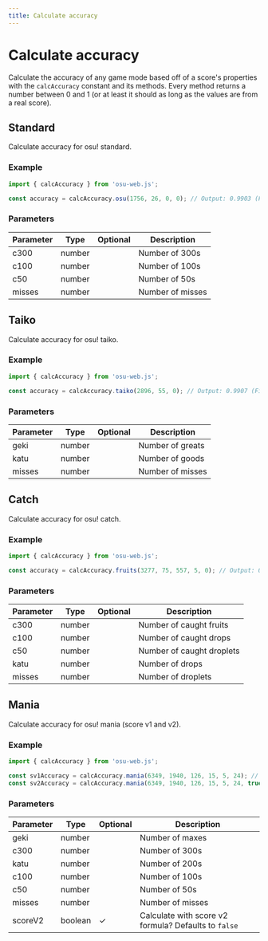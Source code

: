 ```yaml
---
title: Calculate accuracy
---
```


# Calculate accuracy

Calculate the accuracy of any game mode based off of a score's properties with the `calcAccuracy` constant and its methods. Every method returns a number between 0 and 1 (or at least it should as long as the values are from a real score).

## Standard

Calculate accuracy for osu! standard.

### Example

```ts
import { calcAccuracy } from 'osu-web.js';

const accuracy = calcAccuracy.osu(1756, 26, 0, 0); // Output: 0.9903 (Fixed to 4 decimals)
```

### Parameters

| Parameter | Type   | Optional | Description      |
| --------- | ------ | -------- | ---------------- |
| c300      | number |          | Number of 300s   |
| c100      | number |          | Number of 100s   |
| c50       | number |          | Number of 50s    |
| misses    | number |          | Number of misses |

## Taiko

Calculate accuracy for osu! taiko.

### Example

```ts
import { calcAccuracy } from 'osu-web.js';

const accuracy = calcAccuracy.taiko(2896, 55, 0); // Output: 0.9907 (Fixed to 4 decimals)
```

### Parameters

| Parameter | Type   | Optional | Description      |
| --------- | ------ | -------- | ---------------- |
| geki      | number |          | Number of greats |
| katu      | number |          | Number of goods  |
| misses    | number |          | Number of misses |

## Catch

Calculate accuracy for osu! catch.

### Example

```ts
import { calcAccuracy } from 'osu-web.js';

const accuracy = calcAccuracy.fruits(3277, 75, 557, 5, 0); // Output: 0.9987 (Fixed to 4 decimals)
```

### Parameters

| Parameter | Type   | Optional | Description               |
| --------- | ------ | -------- | ------------------------- |
| c300      | number |          | Number of caught fruits   |
| c100      | number |          | Number of caught drops    |
| c50       | number |          | Number of caught droplets |
| katu      | number |          | Number of drops           |
| misses    | number |          | Number of droplets        |

## Mania

Calculate accuracy for osu! mania (score v1 and v2).

### Example

```ts
import { calcAccuracy } from 'osu-web.js';

const sv1Accuracy = calcAccuracy.mania(6349, 1940, 126, 15, 5, 24); // Output: 0.9905 (Fixed to 4 decimals)
const sv2Accuracy = calcAccuracy.mania(6349, 1940, 126, 15, 5, 24, true); // Output: 0.9866 (Fixed to 4 decimals)
```

### Parameters

| Parameter | Type    | Optional | Description                                          |
| --------- | ------- | -------- | ---------------------------------------------------- |
| geki      | number  |          | Number of maxes                                      |
| c300      | number  |          | Number of 300s                                       |
| katu      | number  |          | Number of 200s                                       |
| c100      | number  |          | Number of 100s                                       |
| c50       | number  |          | Number of 50s                                        |
| misses    | number  |          | Number of misses                                     |
| scoreV2   | boolean | ✓        | Calculate with score v2 formula? Defaults to `false` |
